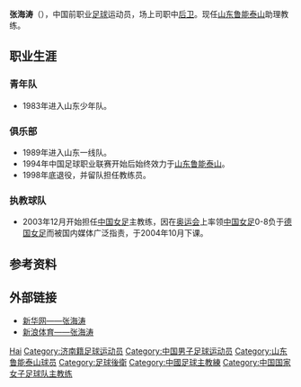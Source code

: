 {{Veil|time=2015-09-12T07:12:05+00:00}}
{{Otheruses|张海涛}}
{{not|张海涛 (1962年)}}
{{Football player infobox
| playername = 张海涛
| image = 
| fullname = 张海涛
| height = 182厘米
| nickname = 
| dateofbirth = {{Birth date and age|year=1970|month=4|day=16}}
| cityofbirth = [[山东|山东]][[济南|济南]]
| countryofbirth = {{flagicon|CHN|size=22px}}[[中国|中国]]
| currentclub = 退役
| clubnumber = 3
| position = [[后卫_(足球)|后卫]]
| youthyears = 1983-88
| youthclubs = {{flagicon|CHN|size=22px}}山东青年队
| years = 1989-98
| clubs = {{flagicon|CHN|size=22px}}[[山东鲁能泰山|山东鲁能泰山]]
| caps(goals) = 
| nationalyears = 
| nationalteam = 
| nationalcaps(goals) =
| pcupdate = 2009年2月21日 (六) 05:00 (UTC)
| ntupdate = 
| manageryears =2003－2004<br>2010<br>2012<br>2013－2014<br>2016－
| managerclubs =[[中国女足|中国女足]]<br>[[中国国奥队|中国国奥队]]（助理教练）<br>[[中国国家女子少年足球队|中国国少女队]]<br>[[中国国少队|中国国少队]]<br>[[山东鲁能泰山|山东鲁能泰山]]（助理教练）
}}

'''张海涛'''（{{bd|1970年|4月16日|catIdx=Z}}），中国前职业[[足球|足球]]运动员，场上司职中[[后卫_(足球)|后卫]]。现任[[山东鲁能泰山|山东鲁能泰山]]助理教练。

==职业生涯==
===青年队===
*1983年进入山东少年队。
===俱乐部===
*1989年进入山东一线队。
*1994年中国足球职业联赛开始后始终效力于[[山东鲁能泰山|山东鲁能泰山]]。
*1998年底退役，并留队担任教练员。
===执教球队===
*2003年12月开始担任[[中国女足|中国女足]]主教练，因在[[奥运会|奥运会]]上率领[[中国女足|中国女足]]0-8负于[[德国女足|德国女足]]而被国内媒体广泛指责，于2004年10月下课。

== 参考资料 ==
{{reflist}}

== 外部链接 ==
* [http://news.xinhuanet.com/sports/2008-12/26/content_10563040.htm 新华网——张海涛] {{Wayback|url=http://news.xinhuanet.com/sports/2008-12/26/content_10563040.htm |date=20130515183010 }}
* [http://sports.sina.com.cn/star/zhang_haitao/index.shtml 新浪体育——张海涛] {{Wayback|url=http://sports.sina.com.cn/star/zhang_haitao/index.shtml |date=20190801012533 }}

{{HideH|HeadStyle=text-align:center;background:#FFD766;|Head=俱乐部荣誉}}
{{1994年山东济南泰山名单}}
{{1995年山东济南泰山名单}}
{{1996年济南泰山将军名单}}
{{1997年济南泰山将军名单}}
{{1998年山东鲁能泰山名单}}
{{HideF}}
{{2004年奥运会女子足球中国参赛名单}}

{{Authority control}}
{{DEFAULTSORT:ZHANG Haitao}}
[[Category:张姓|Hai]]
[[Category:济南籍足球运动员|Category:济南籍足球运动员]]
[[Category:中国男子足球运动员|Category:中国男子足球运动员]]
[[Category:山东鲁能泰山球员|Category:山东鲁能泰山球员]]
[[Category:足球後衛|Category:足球後衛]]
[[Category:中國足球主教練|Category:中國足球主教練]]
[[Category:中国国家女子足球队主教练|Category:中国国家女子足球队主教练]]